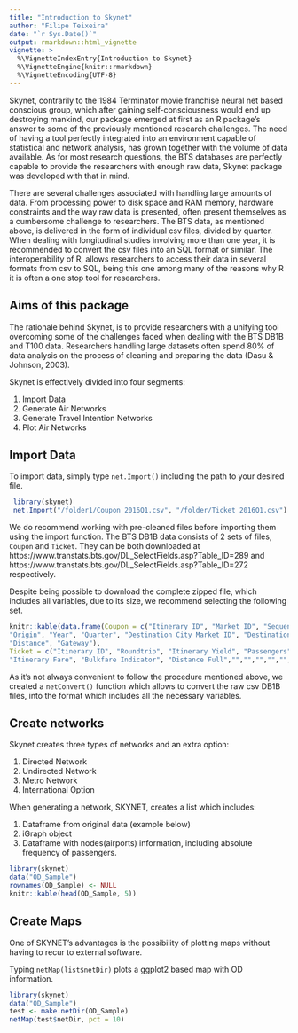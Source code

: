 ```yaml
---
title: "Introduction to Skynet"
author: "Filipe Teixeira"
date: "`r Sys.Date()`"
output: rmarkdown::html_vignette
vignette: >
  %\VignetteIndexEntry{Introduction to Skynet}
  %\VignetteEngine{knitr::rmarkdown}
  %\VignetteEncoding{UTF-8}
---
```


Skynet, contrarily to the 1984 Terminator movie franchise neural net based conscious group, which after gaining self-consciousness would end up destroying mankind, our package emerged at first as an R package’s answer to some of the previously mentioned research challenges.
The need of having a tool perfectly integrated into an environment capable of statistical and network analysis, has grown together with the volume of data available. As for most research questions, the BTS databases are perfectly capable to provide the researchers with enough raw data, Skynet package was developed with that in mind.

There are several challenges associated with handling large amounts of data. From processing power to disk space and RAM memory, hardware constraints and the way raw data is presented, often present themselves as a cumbersome challenge to researchers. The BTS data, as mentioned above, is delivered in the form of individual csv files, divided by quarter. When dealing with longitudinal studies involving more than one year, it is recommended to convert the csv files into an SQL format or similar. The interoperability of R, allows researchers to access their data in several formats from csv to SQL, being this one among many of the reasons why R it is often a one stop tool for researchers. 


## Aims of this package

The rationale behind Skynet, is to provide researchers with a unifying tool overcoming some of the challenges faced when dealing with the BTS DB1B and T100 data.
Researchers handling large datasets often spend 80% of data analysis on the process of cleaning and preparing the data (Dasu & Johnson, 2003).

Skynet is effectively divided into four segments:

1. Import Data
1. Generate Air Networks
1. Generate Travel Intention Networks
1. Plot Air Networks




## Import Data

To import data, simply type `net.Import()` including the path to your desired file.
    
```r
 library(skynet)
 net.Import("/folder1/Coupon 2016Q1.csv", "/folder/Ticket 2016Q1.csv") 
```

We do recommend working with pre-cleaned files before importing them using the import function.
The BTS DB1B data consists of 2 sets of files, `Coupon` and `Ticket`.
They can be both downloaded at https://www.transtats.bts.gov/DL_SelectFields.asp?Table_ID=289 and https://www.transtats.bts.gov/DL_SelectFields.asp?Table_ID=272 respectively.

Despite being possible to download the complete zipped file, which includes all variables, due to its size, we recommend selecting the following set.


```r
knitr::kable(data.frame(Coupon = c("Itinerary ID", "Market ID", "Sequence Number", "Origin City Market ID",  
"Origin", "Year", "Quarter", "Destination City Market ID", "Destination", "Trip Break", "Operating Carrier", 
"Distance", "Gateway"),
Ticket = c("Itinerary ID", "Roundtrip", "Itinerary Yield", "Passengers",
"Itinerary Fare", "Bulkfare Indicator", "Distance Full","","","","","","")))
```


As it's not always convenient to follow the procedure mentioned above, we created a `netConvert()` function which allows to convert the raw csv DB1B files, into the format which includes all the necessary variables.

## Create networks

Skynet creates three types of networks and an extra option:

1. Directed Network
1. Undirected Network
1. Metro Network
1. International Option

When generating a network, SKYNET, creates a list which includes:

1. Dataframe from original data (example below)
1. iGraph object
1. Dataframe with nodes(airports) information, including absolute frequency of passengers.


```r
library(skynet)
data("OD_Sample")
rownames(OD_Sample) <- NULL
knitr::kable(head(OD_Sample, 5))
```

## Create Maps

One of SKYNET's advantages is the possibility of plotting maps without having to recur to external software.

Typing `netMap(list$netDir)` plots a ggplot2 based map with OD information.

```r
library(skynet)
data("OD_Sample")
test <- make.netDir(OD_Sample)
netMap(test$netDir, pct = 10)
```
